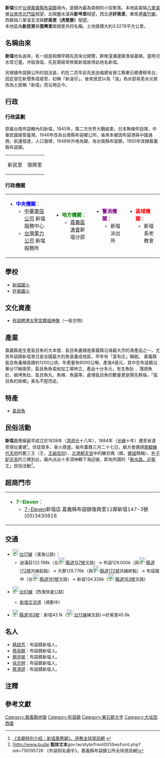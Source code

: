 {{Infobox ROC Village or Li
| City/CountyName = 嘉義縣
| DivName         = 布袋鎮
| Village/LiName  = 新塭
| Village/Li      = 地區
| OldName         = 新溫仔
| AreaTotal       = 3.5278
| AreaSource      = {{refTag|1=0.4478（新民里）km2<br>3.0800（復興里）km2<br>3.5278（合計）}}
| HouseholdTotal  = 1459
| PopTotal        = 4471
| PopSource       = {{refTag|1=1543（新民里）人<br>2928+復興里）人<br>4471（合計）人}}
| YearMonth       = 2011年12月
| Male            = 
| Female          = 
| Head            = 洪鄭秀霞（新民里）<br>蘇清鴻（復興里）
| Sub             = 22(新民里)<br>27（復興里）<br>49（合計）
| Website         = http://www.cyhg.gov.tw/index.html
| Neighbors       = 新岑里、好美里<br>[[義竹鄉|義竹鄉]]、[[台南市|台南市]][[北門區|北門區]]
| MapLocation     = <!-- 檔案不存在 待查中 -->
| Phone           = 2-2732-4969待查中
| Address         = 復興里新塭81號<br>（新民里&復興里聯合辦公處）
| DataSource      = 504（新民里）戶<br>955（復興里）戶<br>1459（合計）戶<br>戶口資料：[http://www.bdhr.gov.tw/ 嘉義縣戶政事務所]
}}
'''新塭'''位於[[台灣|台灣]][[嘉義縣|嘉義縣]][[布袋鎮|布袋鎮]]境內，是鎮內最為南側的小型聚落。本地區南隔[[八掌溪|八掌溪]]接[[台南市|台南市]][[北門區|北門區]]相望，北隔鹽水溪與'''新岑里'''相望，西北連'''好美里'''，東南連[[義竹鄉|義竹鄉]]，西鄰隔八掌溪支流與'''好美里（虎尾寮）'''相望。<br>本地區為'''新民里'''與'''復興里'''兩個里共同名稱。土地面積大約3.5278平方公里。

==名稱由來==
'''新塭'''地名由來，有一說是相傳早期先民來台開墾，群聚漥溝邊築漁塭養殖，當時河水常氾濫，沖毀漁塭，先民需經常修築新塭故得此地名新塭。

另根據布袋鎮公所的說法是，約在二百年前先民由福建省晉江縣東石鄉遷移來台，因定居在新墾魚塭堤旁，初稱「新溫仔」，後來居民以為「溫」為水部易患水災故改為土部稱「新塭」而沿用迄今。

==行政==
===行政區劃===
原屬台南布袋轄內的新塭，1945年，第二次世界大戰結束，日本無條件投降，中華民國接管臺灣。1946年改為台南縣布袋鄉公所，後來本鄉因布袋港與中國通商，航運發達，人口激增，1948年升格為鎮，為台南縣布袋鎮，1950年改隸嘉義縣布袋鎮。

{| border="1" 
|-
| 新民里<font color=blue></font>|| 復興里<font color=blue></font>
|}

===行政機關===
{|
|valign="top"|
*<font color=blue>'''中央機關'''</font>：
**[http://www.cht.com.tw/ 中華電信公司] {{Wayback|url=http://www.cht.com.tw/ |date=20180701003103 }}新塭服務中心
**[http://www.taipower.com.tw/ 台灣電力公司] {{Wayback|url=http://www.taipower.com.tw/ |date=20091022064620 }}新塭服務所

|valign="top"|
*<font color=green>'''地方機關'''</font>：
**[https://web.archive.org/web/20100316075638/http://chiayi.etaiwanfish.com/ 嘉義區漁會]新塭分部

|valign="top"| 
*<font color=purple>'''警消機關'''</font>：
**新塭派出所

|valign="top"| 
*<font color=red>'''區域機關'''</font>：
**新塭長老教會

|}

== 學校 ==
*[[嘉義縣布袋鎮新塭國民小學|新塭國小]]
*[[嘉義縣布袋鎮好美國民小學|好美國小]]

==文化資產==
*[[布袋魍港太聖宮媽祖神像|布袋魍港太聖宮媽祖神像]]（一般古物）

==產業==
嘉義縣是生產虱目魚的大本營，虱目魚養殖是嘉義縣沿海最大宗的漁產品之一，尤其布袋鎮新塭昔日是全國最大的魚苗養成地區，早年有「富有庄」稱號。
嘉義縣虱目魚養殖面積約1200公頃，年產量有6000公噸，產值4億元，其中在布袋鎮沿著台17線兩旁，虱目魚魚塭和加工場林立，產品十分多元，有生魚肚
、蒲燒魚肚、碳烤魚肚、虱目魚丸、魚捲、魚露等，處理虱目魚的數量更是領先群倫，「虱目魚的故鄉」美名不脛而走。

==特產==
*[[虱目魚|虱目魚]]

==民俗活動==
'''新塭'''嘉應廟最早成立於1838年（[[清|清]][[道光|道光]]十八年），1884年（[[光緒|光緒]]十年）遷至省道旁現址重建<ref>[http://www.twtaoism.net/php/taoismshow.php?taoism_id=261 《宮廟特別介紹：新塭嘉應廟》，道教全球資訊網] {{webarchive|url=https://web.archive.org/web/20090501080439/http://www.twtaoism.net/php/taoismshow.php?taoism_id=261 |date=2009-05-01 }}</ref>。信徒眾多，香火鼎盛。每年農曆三月二十七日，廟方會邀請[[南鯤鯓代天府|南鯤鯓代天府]]的舊三王（王，[[王爺信仰|王爺信仰]]）、[[北港朝天宮|北港朝天宮]]中的糖甘媽（媽，[[媽祖|媽祖]]簡稱）、[[朴子配天宮|朴子配天宮]]的三媽到此，廟內派出十多頂神轎下海迎接，即為所謂的「[[衝水路、迎客王|衝水路、迎客王]]」民俗活動<ref>[http://www.budai.'''粗体文本'''gov.tw/style/front001/bexfront.php?sid=756195726 《布袋知名廟宇》，嘉義縣布袋鎮公所全球資訊網]{{Dead link|date=2018年6月 |bot=InternetArchiveBot |fix-attempted=no }}</ref>。

==超商門市==
{|
|valign="top"|
*<font color=green>'''7-Eleven'''</font>：
**[[7-Eleven|7-Eleven]]新塭店 嘉義縣布袋鎮復興里12鄰新塭147-3號 (05)3430616 
|}

==交通==
*[[File:TW_PHW17.svg|23px]][[台17線|台17線]]（濱海公路）：
**過溝莊122.198k（左[[File:TW_CHW157.svg|23px]][[縣道157號|縣道157號]]叉路）→ 布袋129.000k（與[[File:TW_CHW172.svg|23px]][[縣道172號|縣道172號]]共線起點）→ 大寮129.776k（與[[File:TW_CHW172.svg|23px]][[縣道172號|縣道172號]]共線終點）→ 布袋國中（左[[File:TW_CHW161.svg|23px]][[縣道161號|縣道161號]]叉路）→ 新塭134.326k（[[File:TW_CHW163.svg|23px]][[縣道163號|縣道163號]]叉路)

*[[File:TW_PHW61.svg|23px]][[台61線|台61線]]（西濱快速公路）
**{{TWFreewayIC|277|新塭}}[[西部濱海快速公路交流道列表#南區|新塭交流道]]（規劃中）

*[[File:TW_CHW163.svg|23px]][[縣道163號|縣道163號]]：新塭43.1k（[[File:TW_PHW17.svg|23px]][[台17線|台17線]]線叉路)→好美里45.9k

==名人==
*[[蔡啟芳|蔡啟芳]]：布袋鎮新塭人。
*[[蔡易餘|蔡易餘]]：布袋鎮新塭人。
*[[蔡同榮|蔡同榮]]：布袋鎮新塭人。
*[[徐志明|徐志明]]：布袋鎮新塭人。
*[[蔡清遊|蔡清遊]]：布袋鎮新塭人。

==注釋==
{{RefFoot}}

==參考文獻==
{{Reflist}}

{{東石郡}}

[[Category:嘉義縣地理|Category:嘉義縣地理]]
[[Category:布袋鎮|Category:布袋鎮]]
[[Category:東石郡大字|Category:東石郡大字]]
[[Category:大坵田西堡|Category:大坵田西堡]]